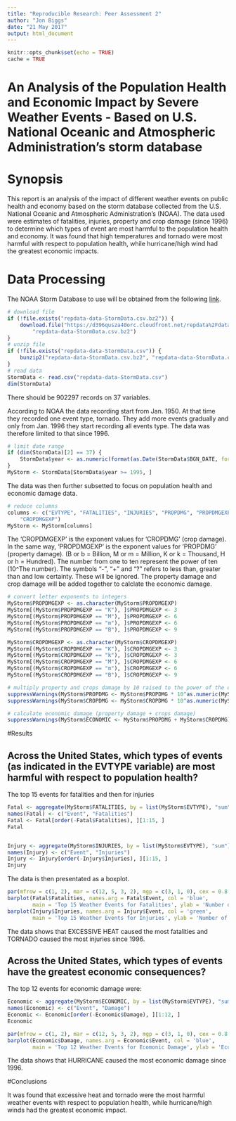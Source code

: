 ---
title: "Reproducible Research: Peer Assessment 2"
author: "Jon Biggs"
date: "21 May 2017"
output: html_document
---

```{r setup, include=FALSE}
knitr::opts_chunk$set(echo = TRUE)
cache = TRUE
```

# An Analysis of the Population Health and Economic Impact by Severe Weather Events - Based on U.S. National Oceanic and Atmospheric Administration's storm database

# Synopsis

This report is an analysis of the impact of different weather events on public health and economy based on the storm database collected from the U.S. National Oceanic and Atmospheric Administration’s (NOAA). The data used were estimates of fatalities, injuries, property and crop damage (since 1996) to determine which types of event are most harmful to the population health and economy. It was found that high temperatures and tornado were most harmful with respect to population health, while hurricane/high wind had the greatest economic impacts.

# Data Processing

The NOAA Storm Database to use will be obtained from the following [link](https://d396qusza40orc.cloudfront.net/repdata%2Fdata%2FStormData.csv.bz2).

```{r}

# download file
if (!file.exists("repdata-data-StormData.csv.bz2")) {
    download.file("https://d396qusza40orc.cloudfront.net/repdata%2Fdata%2FStormData.csv.bz2", 
        "repdata-data-StormData.csv.bz2")
}
# unzip file
if (!file.exists("repdata-data-StormData.csv")) {
    bunzip2("repdata-data-StormData.csv.bz2", "repdata-data-StormData.csv", remove = FALSE)
}
# read data
StormData <- read.csv("repdata-data-StormData.csv")
dim(StormData)

```
There should be 902297 records on 37 variables.

According to NOAA the data recording start from Jan. 1950. At that time they recorded one event type, tornado. They add more events gradually and only from Jan. 1996 they start recording all events type. The data was therefore limited to that since 1996.

```{r}

# limit date range
if (dim(StormData)[2] == 37) {
    StormData$year <- as.numeric(format(as.Date(StormData$BGN_DATE, format = "%m/%d/%Y %H:%M:%S"), "%Y"))
}
MyStorm <- StormData[StormData$year >= 1995, ]

```

The data was then further subsetted to focus on population health and economic damage data.

```{r}
# reduce columns
columns <- c("EVTYPE", "FATALITIES", "INJURIES", "PROPDMG", "PROPDMGEXP", "CROPDMG", 
    "CROPDMGEXP")
MyStorm <- MyStorm[columns]

```

The 'CROPDMGEXP' is the exponent values for 'CROPDMG' (crop damage). In the same way, 'PROPDMGEXP' is the exponent values for 'PROPDMG' (property damage). 
(B or b = Billion, M or m = Million, K or k = Thousand, H or h = Hundred). 
The number from one to ten represent the power of ten (10^The number). 
The symbols "-", "+" and "?" refers to less than, greater than and low certainty. These will be ignored.
The property damage and crop damage will be added together to calclate the economic damage.

```{r}
# convert letter exponents to integers
MyStorm$PROPDMGEXP <- as.character(MyStorm$PROPDMGEXP)
MyStorm[(MyStorm$PROPDMGEXP == "K"), ]$PROPDMGEXP <- 3
MyStorm[(MyStorm$PROPDMGEXP == "M"), ]$PROPDMGEXP <- 6
MyStorm[(MyStorm$PROPDMGEXP == "m"), ]$PROPDMGEXP <- 6
MyStorm[(MyStorm$PROPDMGEXP == "B"), ]$PROPDMGEXP <- 9

MyStorm$CROPDMGEXP <- as.character(MyStorm$CROPDMGEXP)
MyStorm[(MyStorm$CROPDMGEXP == "K"), ]$CROPDMGEXP <- 3
MyStorm[(MyStorm$CROPDMGEXP == "k"), ]$CROPDMGEXP <- 3
MyStorm[(MyStorm$CROPDMGEXP == "M"), ]$CROPDMGEXP <- 6
MyStorm[(MyStorm$CROPDMGEXP == "m"), ]$CROPDMGEXP <- 6
MyStorm[(MyStorm$CROPDMGEXP == "B"), ]$CROPDMGEXP <- 9

# multiply property and crops damage by 10 raised to the power of the exponent
suppressWarnings(MyStorm$PROPDMG <- MyStorm$PROPDMG * 10^as.numeric(MyStorm$PROPDMGEXP))
suppressWarnings(MyStorm$CROPDMG <- MyStorm$CROPDMG * 10^as.numeric(MyStorm$CROPDMGEXP))

# calculate economic damage (property damage + crops damage)
suppressWarnings(MyStorm$ECONOMIC <- MyStorm$PROPDMG + MyStorm$CROPDMG)

```

#Results

## Across the United States, which types of events (as indicated in the EVTYPE variable) are most harmful with respect to population health?

The top 15 events for fatalities and then for injuries

```{r}

Fatal <- aggregate(MyStorm$FATALITIES, by = list(MyStorm$EVTYPE), "sum")
names(Fatal) <- c("Event", "Fatalities")
Fatal <- Fatal[order(-Fatal$Fatalities), ][1:15, ]
Fatal


Injury <- aggregate(MyStorm$INJURIES, by = list(MyStorm$EVTYPE), "sum")
names(Injury) <- c("Event", "Injuries")
Injury <- Injury[order(-Injury$Injuries), ][1:15, ]
Injury

```

The data is then presentated as a boxplot.

```{r}

par(mfrow = c(1, 2), mar = c(12, 5, 3, 2), mgp = c(3, 1, 0), cex = 0.8, las = 3)
barplot(Fatal$Fatalities, names.arg = Fatal$Event, col = 'blue',
        main = 'Top 15 Weather Events for Fatalities', ylab = 'Number of Fatalities')
barplot(Injury$Injuries, names.arg = Injury$Event, col = 'green',
        main = 'Top 15 Weather Events for Injuries', ylab = 'Number of Injuries')

```

The data shows that EXCESSIVE HEAT caused the most fatalities and TORNADO caused the most injuries since 1996.

## Across the United States, which types of events have the greatest economic consequences?

The top 12 events for economic damage were:

```{r}

Economic <- aggregate(MyStorm$ECONOMIC, by = list(MyStorm$EVTYPE), "sum")
names(Economic) <- c("Event", "Damage")
Economic <- Economic[order(-Economic$Damage), ][1:12, ]
Economic

par(mfrow = c(1, 2), mar = c(12, 5, 3, 2), mgp = c(3, 1, 0), cex = 0.8, las = 3)
barplot(Economic$Damage, names.arg = Economic$Event, col = 'blue',
        main = 'Top 12 Weather Events for Ecomonic Damage', ylab = 'Economic Damage')

```

The data shows that HURRICANE caused the most economic damage since 1996.

#Conclusions

It was found that excessive heat and tornado were the most harmful weather events with respect to population health, while hurricane/high winds had the greatest economic impact.

